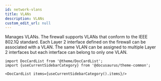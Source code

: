 ```yaml
---
id: network-vlans
title: VLANs
description: VLANs
custom_edit_url: null
---
```




Manages VLANs. The firewall supports VLANs that conform to the IEEE 802.1Q standard. Each
Layer 2 interface defined on the firewall can be associated with a VLAN. The same VLAN can be
assigned to multiple Layer 2 interfaces but each interface can belong to only one VLAN.




```mdx-code-block
import DocCardList from '@theme/DocCardList';
import {useCurrentSidebarCategory} from '@docusaurus/theme-common';

<DocCardList items={useCurrentSidebarCategory().items}/>
```
      